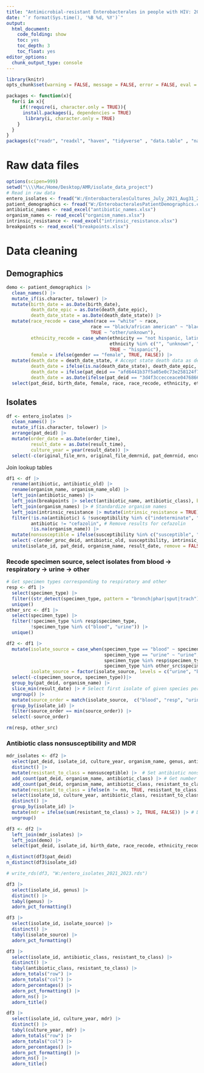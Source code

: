 ---
title: "Antimicrobial-resistant Enterobacterales in people with HIV: 2019-2021"
date: "`r format(Sys.time(), '%B %d, %Y')`"
output:
  html_document:
    code_folding: show
    toc: yes
    toc_depth: 3
    toc_float: yes
editor_options: 
  chunk_output_type: console
---

```{r setup, include=FALSE}
library(knitr)
opts_chunk$set(warning = FALSE, message = FALSE, error = FALSE, eval = TRUE, tidy = TRUE, cache = FALSE)
```

```{r libraries}
packages <- function(x){
  for(i in x){
     if(!require(i, character.only = TRUE)){
      install.packages(i, dependencies = TRUE)
       library(i, character.only = TRUE)
    }
  }
}
packages(c("readr", "readxl", "haven", "tidyverse" , "data.table" , "naniar", "rockchalk", "lubridate", "kableExtra", "DT", "formatR", "zoo", "binom", "plotly", "janitor", "sjlabelled", "Hmisc", "rms", "aod", "sandwich", "lmtest", "tableone", "broom", "gmodels", "arsenal", "investr", "RColorBrewer", "lessR"))
```

# **Raw data files**

```{r raw data files}
options(scipen=999)
setwd("\\\\Mac/Home/Desktop/AMR/isolate_data_project")
# Read in raw data
entero_isolates <- fread("W:/EnterobacteralesCultures_July_2021_Aug31_2023.csv")
patient_demographics <- fread("W:/EnterobacteralesPatientDemographics.csv")
antibiotic_names <- read_excel("antibiotic_names.xlsx")
organism_names <- read_excel("organism_names.xlsx")
intrinsic_resistance <- read_excel("intrinsic_resistance.xlsx")
breakpoints <- read_excel("breakpoints.xlsx")
```

# **Data cleaning**

## **Demographics**

```{r}
demo <- patient_demographics |>
  clean_names() |>
  mutate_if(is.character, tolower) |>
  mutate(birth_date = as.Date(birth_date),
         death_date_epic = as.Date(death_date_epic),
         death_date_state = as.Date(death_date_state)) |>
  mutate(race_recode = case_when(race == "white" ~ race,
                               race == "black/african american" ~ "black",
                               TRUE ~ "other/unknown"),
         ethnicity_recode = case_when(ethnicity == "not hispanic, latino/a, or spanish origin" ~ "nonhispanic",
                                      ethnicity %in% c("", "unknown", "prefer not to answer") ~ "unknown",
                                      TRUE ~ "hispanic"),
         female = ifelse(gender == "female", TRUE, FALSE)) |>
  mutate(death_date = death_date_state, # Accept state death data as default
         death_date = ifelse(is.na(death_date_state), death_date_epic, death_date), # Fill missing with Epic death date if available
         death_date = ifelse(pat_deid == "afd6441b37f5a05e0c73e258124f74eb", NA, death_date), # Correct dates for 2 patients
         death_date = as.Date(ifelse(pat_deid == "3d4f3ccecceace0476866a4391db1cab", death_date_epic, death_date))) |>
  select(pat_deid, birth_date, female, race, race_recode, ethnicity, ethnicity_recode, death_date)
```

## **Isolates**

```{r}
df <- entero_isolates |>
  clean_names() |>
  mutate_if(is.character, tolower) |>
  arrange(pat_deid) |>
  mutate(order_date = as.Date(order_time),
         result_date = as.Date(result_time),
         culture_year = year(result_date)) |>
  select(-c(original_file_mrn, original_file_demrnid, pat_demrnid, encounter_deid, birth_date, organism_group_name, genus, species, abnormal_yn, hide_antibiotic_yn, sensitivity_status, order_time, result_time))
```

Join lookup tables

```{r}
df1 <- df |>
  rename(antibiotic, antibiotic_old) |> 
  rename(organism_name, organism_name_old) |> 
  left_join(antibiotic_names) |>
  left_join(breakpoints |> select(antibiotic_name, antibiotic_class), by = c("antibiotic" = "antibiotic_name")) |> # Standardize antibiotic names
  left_join(organism_names) |> # Standardize organism names
  left_join(intrinsic_resistance |> mutate(intrinsic_resistance = TRUE)) |> # Remove intrinsically resistant organism-drug pairs
  filter(!is.na(antibiotic) & !susceptibility %in% c("indeterminate", "no interpretation") & !antibiotic_class %in% c("fosfomycin", "glycopeptide", "lipopeptide", "oxazolidinone") & is.na(intrinsic_resistance),
         antibiotic != "cefazolin", # Remove results for cefazolin
         !is.na(organism_name)) |> 
  mutate(nonsusceptible = ifelse(susceptibility %in% c("susceptible", "susceptible-dose dependent"), FALSE, TRUE)) |> # Define nonsusceptible
  select(-c(order_proc_deid, antibiotic_old, susceptibility, intrinsic_resistance))  |>
  unite(isolate_id, pat_deid, organism_name, result_date, remove = FALSE) # Create unique isolate ID
```

### **Recode specimen source, select isolates from blood -> respiratory -> urine -> other**

```{r}
# Get specimen types corresponding to respiratory and other
resp <- df1 |>
  select(specimen_type) |>
  filter((str_detect(specimen_type, pattern = "bronch|phar|sput|trach"))) |>
  unique()
other_src <- df1 |>
  select(specimen_type) |>
  filter(!specimen_type %in% resp$specimen_type,
         !specimen_type %in% c("blood", "urine")) |>
  unique()

df2 <- df1 |>
  mutate(isolate_source = case_when(specimen_type == "blood" ~ specimen_type,
                                    specimen_type == "urine" ~ "urine",
                                    specimen_type %in% resp$specimen_type ~ "resp",
                                    specimen_type %in% other_src$specimen_type ~ "other"),
         isolate_source = factor(isolate_source, levels = c("urine", "blood", "resp", "other"))) |>
  select(-c(specimen_source, specimen_type))|>
  group_by(pat_deid, organism_name) |>
  slice_min(result_date) |> # Select first isolate of given species per patient
  ungroup() |>
  mutate(source_order = match(isolate_source,  c("blood", "resp", "urine", "other"))) |> # Create hierarchy for specimen source
  group_by(isolate_id) |>
  filter(source_order == min(source_order)) |>
  select(-source_order)

rm(resp, other_src)
```

### **Antibiotic class nonsusceptibility and MDR**

```{r}
mdr_isolates <- df2 |>
  select(pat_deid, isolate_id, culture_year, organism_name, genus, antibiotic_class, nonsusceptible) |>
  distinct() |>
  mutate(resistant_to_class = nonsusceptible) |>  # Set antibiotic nonsusceptibility = class resistance
  add_count(pat_deid, organism_name, antibiotic_class) |> # Get number of classes tested
  add_count(pat_deid, organism_name, antibiotic_class, resistant_to_class) |> # Get number of results per class tested
  mutate(resistant_to_class = ifelse(n != nn, TRUE, resistant_to_class)) |> # Change to resistant to antibiotic class = FALSE to TRUE if discordant
  select(isolate_id, culture_year, antibiotic_class, resistant_to_class) |>
  distinct() |>
  group_by(isolate_id) |>
  mutate(mdr = ifelse(sum(resistant_to_class) > 2, TRUE, FALSE)) |> # Define MDR
  ungroup()
```

```{r}
df3 <- df2 |>
  left_join(mdr_isolates) |>
  left_join(demo) |>
  select(pat_deid, isolate_id, birth_date, race_recode, ethnicity_recode, death_date, parent_hospital, department_name, order_date, result_date, culture_year, isolate_source, organism_name, genus, antibiotic, nonsusceptible, antibiotic_class, resistant_to_class, mdr)

n_distinct(df3$pat_deid)
n_distinct(df3$isolate_id)

# write_rds(df3, "W:/entero_isolates_2021_2023.rds")
```

```{r}
df3 |>
  select(isolate_id, genus) |>
  distinct() |>
  tabyl(genus) |>
  adorn_pct_formatting()

df3 |>
  select(isolate_id, isolate_source) |>
  distinct() |>
  tabyl(isolate_source) |>
  adorn_pct_formatting()

df3 |>
  select(isolate_id, antibiotic_class, resistant_to_class) |>
  distinct() |>
  tabyl(antibiotic_class, resistant_to_class) |>
  adorn_totals("row") |>
  adorn_totals("col") |>
  adorn_percentages() |>
  adorn_pct_formatting() |>
  adorn_ns() |>
  adorn_title()

df3 |> 
  select(isolate_id, culture_year, mdr) |>
  distinct() |>
  tabyl(culture_year, mdr) |>
  adorn_totals("row") |>
  adorn_totals("col") |>
  adorn_percentages() |>
  adorn_pct_formatting() |>
  adorn_ns() |>
  adorn_title()
```













